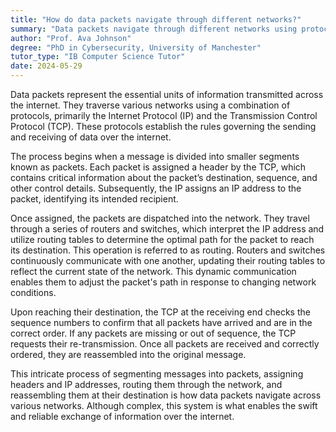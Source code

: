 ```yaml
---
title: "How do data packets navigate through different networks?"
summary: "Data packets navigate through different networks using protocols like IP and TCP, guided by routers and switches."
author: "Prof. Ava Johnson"
degree: "PhD in Cybersecurity, University of Manchester"
tutor_type: "IB Computer Science Tutor"
date: 2024-05-29
---
```


Data packets represent the essential units of information transmitted across the internet. They traverse various networks using a combination of protocols, primarily the Internet Protocol (IP) and the Transmission Control Protocol (TCP). These protocols establish the rules governing the sending and receiving of data over the internet.

The process begins when a message is divided into smaller segments known as packets. Each packet is assigned a header by the TCP, which contains critical information about the packet’s destination, sequence, and other control details. Subsequently, the IP assigns an IP address to the packet, identifying its intended recipient.

Once assigned, the packets are dispatched into the network. They travel through a series of routers and switches, which interpret the IP address and utilize routing tables to determine the optimal path for the packet to reach its destination. This operation is referred to as routing. Routers and switches continuously communicate with one another, updating their routing tables to reflect the current state of the network. This dynamic communication enables them to adjust the packet's path in response to changing network conditions.

Upon reaching their destination, the TCP at the receiving end checks the sequence numbers to confirm that all packets have arrived and are in the correct order. If any packets are missing or out of sequence, the TCP requests their re-transmission. Once all packets are received and correctly ordered, they are reassembled into the original message.

This intricate process of segmenting messages into packets, assigning headers and IP addresses, routing them through the network, and reassembling them at their destination is how data packets navigate across various networks. Although complex, this system is what enables the swift and reliable exchange of information over the internet.
    